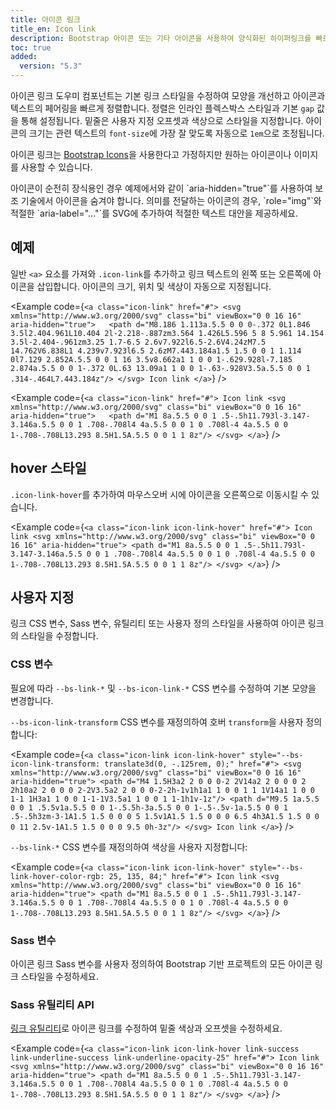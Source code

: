 ```yaml
---
title: 아이콘 링크
title_en: Icon link
description: Bootstrap 아이콘 또는 기타 아이콘을 사용하여 양식화된 하이퍼링크를 빠르게 만들 수 있습니다.
toc: true
added:
  version: "5.3"
---
```


아이콘 링크 도우미 컴포넌트는 기본 링크 스타일을 수정하여 모양을 개선하고 아이콘과 텍스트의 페어링을 빠르게 정렬합니다. 정렬은 인라인 플렉스박스 스타일과 기본 `gap` 값을 통해 설정됩니다. 밑줄은 사용자 지정 오프셋과 색상으로 스타일을 지정합니다. 아이콘의 크기는 관련 텍스트의 `font-size`에 가장 잘 맞도록 자동으로 `1em`으로 조정됩니다.

아이콘 링크는 [Bootstrap Icons](https://icons.getbootstrap.kr)을 사용한다고 가정하지만 원하는 아이콘이나 이미지를 사용할 수 있습니다.

<Callout>
아이콘이 순전히 장식용인 경우 예제에서와 같이 `aria-hidden="true"`를 사용하여 보조 기술에서 아이콘을 숨겨야 합니다. 의미를 전달하는 아이콘의 경우, `role="img"`와 적절한 `aria-label="..."`를 SVG에 추가하여 적절한 텍스트 대안을 제공하세요.
</Callout>

## 예제

일반 `<a>` 요소를 가져와 `.icon-link`를 추가하고 링크 텍스트의 왼쪽 또는 오른쪽에 아이콘을 삽입합니다. 아이콘의 크기, 위치 및 색상이 자동으로 지정됩니다.

<Example code={`<a class="icon-link" href="#">
  <svg xmlns="http://www.w3.org/2000/svg" class="bi" viewBox="0 0 16 16" aria-hidden="true">  
    <path d="M8.186 1.113a.5.5 0 0 0-.372 0L1.846 3.5l2.404.961L10.404 2l-2.218-.887zm3.564 1.426L5.596 5 8 5.961 14.154 3.5l-2.404-.961zm3.25 1.7-6.5 2.6v7.922l6.5-2.6V4.24zM7.5 14.762V6.838L1 4.239v7.923l6.5 2.6zM7.443.184a1.5 1.5 0 0 1 1.114 0l7.129 2.852A.5.5 0 0 1 16 3.5v8.662a1 1 0 0 1-.629.928l-7.185 2.874a.5.5 0 0 1-.372 0L.63 13.09a1 1 0 0 1-.63-.928V3.5a.5.5 0 0 1 .314-.464L7.443.184z"/>
  </svg>
  Icon link
</a>`} />

<Example code={`<a class="icon-link" href="#">
  Icon link
  <svg xmlns="http://www.w3.org/2000/svg" class="bi" viewBox="0 0 16 16" aria-hidden="true">  
    <path d="M1 8a.5.5 0 0 1 .5-.5h11.793l-3.147-3.146a.5.5 0 0 1 .708-.708l4 4a.5.5 0 0 1 0 .708l-4 4a.5.5 0 0 1-.708-.708L13.293 8.5H1.5A.5.5 0 0 1 1 8z"/>
  </svg>
</a>`} />

## hover 스타일

`.icon-link-hover`를 추가하여 마우스오버 시에 아이콘을 오른쪽으로 이동시킬 수 있습니다.

<Example code={`<a class="icon-link icon-link-hover" href="#">
  Icon link
  <svg xmlns="http://www.w3.org/2000/svg" class="bi" viewBox="0 0 16 16" aria-hidden="true">
    <path d="M1 8a.5.5 0 0 1 .5-.5h11.793l-3.147-3.146a.5.5 0 0 1 .708-.708l4 4a.5.5 0 0 1 0 .708l-4 4a.5.5 0 0 1-.708-.708L13.293 8.5H1.5A.5.5 0 0 1 1 8z"/>
  </svg>
</a>`} />

## 사용자 지정

링크 CSS 변수, Sass 변수, 유틸리티 또는 사용자 정의 스타일을 사용하여 아이콘 링크의 스타일을 수정합니다.

### CSS 변수

필요에 따라 `--bs-link-*` 및 `--bs-icon-link-*` CSS 변수를 수정하여 기본 모양을 변경합니다.

`--bs-icon-link-transform` CSS 변수를 재정의하여 호버 `transform`을 사용자 정의합니다:

<Example code={`<a class="icon-link icon-link-hover" style="--bs-icon-link-transform: translate3d(0, -.125rem, 0);" href="#">
  <svg xmlns="http://www.w3.org/2000/svg" class="bi" viewBox="0 0 16 16" aria-hidden="true">
    <path d="M4 1.5H3a2 2 0 0 0-2 2V14a2 2 0 0 0 2 2h10a2 2 0 0 0 2-2V3.5a2 2 0 0 0-2-2h-1v1h1a1 1 0 0 1 1 1V14a1 1 0 0 1-1 1H3a1 1 0 0 1-1-1V3.5a1 1 0 0 1 1-1h1v-1z"/>
    <path d="M9.5 1a.5.5 0 0 1 .5.5v1a.5.5 0 0 1-.5.5h-3a.5.5 0 0 1-.5-.5v-1a.5.5 0 0 1 .5-.5h3zm-3-1A1.5 1.5 0 0 0 5 1.5v1A1.5 1.5 0 0 0 6.5 4h3A1.5 1.5 0 0 0 11 2.5v-1A1.5 1.5 0 0 0 9.5 0h-3z"/>
  </svg>
  Icon link
</a>`} />

`--bs-link-*` CSS 변수를 재정의하여 색상을 사용자 지정합니다:

<Example code={`<a class="icon-link icon-link-hover" style="--bs-link-hover-color-rgb: 25, 135, 84;" href="#">
  Icon link
  <svg xmlns="http://www.w3.org/2000/svg" class="bi" viewBox="0 0 16 16" aria-hidden="true">
    <path d="M1 8a.5.5 0 0 1 .5-.5h11.793l-3.147-3.146a.5.5 0 0 1 .708-.708l4 4a.5.5 0 0 1 0 .708l-4 4a.5.5 0 0 1-.708-.708L13.293 8.5H1.5A.5.5 0 0 1 1 8z"/>
  </svg>
</a>`} />

### Sass 변수

아이콘 링크 Sass 변수를 사용자 정의하여 Bootstrap 기반 프로젝트의 모든 아이콘 링크 스타일을 수정하세요.

<ScssDocs name="icon-link-variables" file="scss/_variables.scss" />

### Sass 유틸리티 API

[링크 유틸리티]([[docsref:/utilities/link/]])로 아이콘 링크를 수정하여 밑줄 색상과 오프셋을 수정하세요.

<Example code={`<a class="icon-link icon-link-hover link-success link-underline-success link-underline-opacity-25" href="#">
  Icon link
  <svg xmlns="http://www.w3.org/2000/svg" class="bi" viewBox="0 0 16 16" aria-hidden="true">
    <path d="M1 8a.5.5 0 0 1 .5-.5h11.793l-3.147-3.146a.5.5 0 0 1 .708-.708l4 4a.5.5 0 0 1 0 .708l-4 4a.5.5 0 0 1-.708-.708L13.293 8.5H1.5A.5.5 0 0 1 1 8z"/>
  </svg>
</a>`} />
